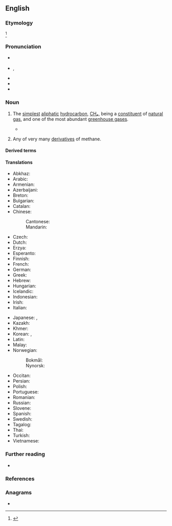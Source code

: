 {{also|méthane}}
==English==

===Etymology===
{{suffix|en|methyl|ane}}<ref>{{R:Etymonline}}</ref>

===Pronunciation===
* {{a|RP}} {{enPR|mēth'ān}} {{IPA|en|/ˈmiːθeɪn/}}
* {{a|US|Canada}} {{enPR|mĕth'ān}}, {{IPA|en|/ˈmɛθeɪn/}}
* {{audio|en|en-uk-methane.ogg|Audio (UK)}}
* {{audio|en|en-us-methane.ogg|Audio (US)}}
* {{rhymes|en|ɛθeɪn|s=2}}

===Noun===
{{en-noun|~}}

# {{lb|en|organic compound|uncountable}} The [[simplest]] [[aliphatic]] [[hydrocarbon]], [[CH₄]], being a [[constituent]] of [[natural gas]], and one of the most abundant [[greenhouse gas]]es.
#: {{syn|en|methyl hydride|q1=appears in some chemistry literature|carbon tetrahydride|q2=rare, systematic name}}
#: {{hyper|en|greenhouse gas}}
#: {{ux|en|Cattle emit a large amount of '''methane'''.}}
#* {{quote-web|en|url=https://www.scientificamerican.com/article/as-co2-emissions-drop-during-pandemic-methane-may-rise/|title=As CO<sub>2</sub> Emissions Drop During Pandemic, Methane May Rise|date=April 7, 2020|author=John Fialka|work=Scientific American|passage='''Methane''', an invisible, odorless gas that makes up more than 95% of natural gas fuel, can be as much as 80 times more potent as a global warmer per given unit than CO<sub>2</sub>, which is more plentiful in the atmosphere. While there are less emissions than CO<sub>2</sub>, '''methane''' lasts around 12 years, while CO<sub>2</sub> lingers for centuries.}}
# {{lb|en|organic chemistry|countable}} Any of very many [[derivative]]s of methane.

====Derived terms====
{{der3|en
|methane gas
|methane rain
|methanol
|methanal
|nitromethane
|methane hydrate
|methane clathrate
|coalbed methane
|iodomethane
|azomethane
|biomethane
|nonmethane
|geomethane
|methanelike
|methanesulfonic acid
|methanotrophy
|chloromethane
|bromomethane
|fluoromethane
|methanesulfonamide
|fluoroiodomethane
|methanone
|triarylmethane}}

====Translations====
{{trans-top|the compound CH<sub>4</sub>}}
* Abkhaz: {{t|ab|амета́н}}
* Arabic: {{t-needed|ar}}
* Armenian: {{t-needed|hy}}
* Azerbaijani: {{t|az|metan}}
* Breton: {{t|br|metan|m}}
* Bulgarian: {{t+|bg|метан|m}}
* Catalan: {{t|ca|metà|m}}
* Chinese:
*: Cantonese: {{t|yue|甲烷|tr=gaap3 jyun4}}
*: Mandarin: {{t+|cmn|甲烷|sc=Hani|tr=jiǎwán}}
* Czech: {{t+|cs|metan|m}}
* Dutch: {{t+|nl|methaan|n}}
* Erzya: {{t|myv|ведь тол}}
* Esperanto: {{t+|eo|metano}}
* Finnish: {{t+|fi|metaani}}
* French: {{t+|fr|méthane|m}}
* German: {{t+|de|Methan|n}}
* Greek: {{t+|el|μεθάνιο|n}}
* Hebrew: {{t-needed|he}}
* Hungarian: {{t+|hu|metán}}
* Icelandic: {{t|is|metan}}
* Indonesian: {{t+|id|metana}}
* Irish: {{t|ga|meatán|m}}
* Italian: {{t+|it|metano}}
{{trans-mid}}
* Japanese: {{t+|ja|メタン|tr=metan}}, {{t|ja|メタンガス|tr=metan gasu}}
* Kazakh: {{t|kk|метан|sc=Cyrl}}
* Khmer: {{t|km|មេតាន}}
* Korean: {{t|ko|메탄}}, {{t|ko|메테인}}
* Latin: {{t|la|methanum}}
* Malay: {{t|ms|metana}}
* Norwegian:
*: Bokmål: {{t+|nb|metan|n}}
*: Nynorsk: {{t|nn|metan|n}}
* Occitan: {{t+|oc|metan|m}}
* Persian: {{t+|fa|متان|tr=metân}}
* Polish: {{t+|pl|metan|m}}
* Portuguese: {{t+|pt|metano|m}}
* Romanian: {{t+|ro|metan|n}}
* Russian: {{t+|ru|мета́н|m}}
* Slovene: {{t+|sl|metan|m}}
* Spanish: {{t+|es|metano|m}}
* Swedish: {{t+|sv|metan|n}}
* Tagalog: {{t|tl|istan}}
* Thai: {{t-needed|th}}
* Turkish: {{t+|tr|metan}}
* Vietnamese: {{t-needed|vi}}
{{trans-bottom}}

===Further reading===
* {{pedia}}

===References===
<references/>

===Anagrams===
* {{anagrams|en|a=aeehmnt|meaneth}}